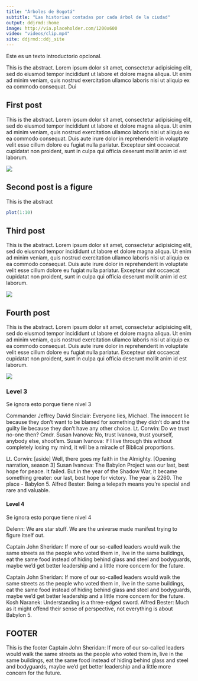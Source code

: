 ```yaml
---
title: "Árboles de Bogotá"
subtitle: "Las historias contadas por cada árbol de la ciudad"
output: ddjrmd::home
image: http://via.placeholder.com/1200x600
video: "videos/clip.mp4"
site: ddjrmd::ddj_site
---
```


Este es un texto introductorio opcional.

This is the abstract. Lorem ipsum dolor sit amet, consectetur adipisicing elit, sed do eiusmod tempor incididunt ut labore et dolore magna aliqua. Ut enim ad minim veniam,
quis nostrud exercitation ullamco laboris nisi ut aliquip ex ea commodo
consequat. Dui


## First post

This is the abstract. Lorem ipsum dolor sit amet, consectetur adipisicing elit, sed do eiusmod tempor incididunt ut labore et dolore magna aliqua. Ut enim ad minim veniam,
quis nostrud exercitation ullamco laboris nisi ut aliquip ex ea commodo
consequat. Duis aute irure dolor in reprehenderit in voluptate velit esse
cillum dolore eu fugiat nulla pariatur. Excepteur sint occaecat cupidatat non
proident, sunt in culpa qui officia deserunt mollit anim id est laborum.

<img src="http://via.placeholder.com/350x150">

## Second post is a figure

This is the abstract

```r
plot(1:10)
```


## Third post

This is the abstract. Lorem ipsum dolor sit amet, consectetur adipisicing elit, sed do eiusmod tempor incididunt ut labore et dolore magna aliqua. Ut enim ad minim veniam,
quis nostrud exercitation ullamco laboris nisi ut aliquip ex ea commodo
consequat. Duis aute irure dolor in reprehenderit in voluptate velit esse
cillum dolore eu fugiat nulla pariatur. Excepteur sint occaecat cupidatat non
proident, sunt in culpa qui officia deserunt mollit anim id est laborum.

<img src="http://via.placeholder.com/350x150">

## Fourth post

This is the abstract. Lorem ipsum dolor sit amet, consectetur adipisicing elit, sed do eiusmod tempor incididunt ut labore et dolore magna aliqua. Ut enim ad minim veniam,
quis nostrud exercitation ullamco laboris nisi ut aliquip ex ea commodo
consequat. Duis aute irure dolor in reprehenderit in voluptate velit esse
cillum dolore eu fugiat nulla pariatur. Excepteur sint occaecat cupidatat non
proident, sunt in culpa qui officia deserunt mollit anim id est laborum.

<img src="http://via.placeholder.com/350x150">

### Level 3

Se ignora esto porque tiene nivel 3

Commander Jeffrey David Sinclair: Everyone lies, Michael. The innocent lie because they don't want to be blamed for something they didn't do and the guilty lie because they don't have any other choice. Lt. Corwin: Do we trust no-one then? Cmdr. Susan Ivanova: No, trust Ivanova, trust yourself, anybody else, shoot'em. Susan Ivanova: If I live through this without completely losing my mind, it will be a miracle of Biblical proportions. 

Lt. Corwin: [aside] Well, there goes my faith in the Almighty. [Opening narration, season 3] Susan Ivanova: The Babylon Project was our last, best hope for peace. It failed. But in the year of the Shadow War, it became something greater: our last, best hope for victory. The year is 2260. The place - Babylon 5. Alfred Bester: Being a telepath means you're special and rare and valuable.


#### Level 4

Se ignora esto porque tiene nivel 4

Delenn: We are star stuff. We are the universe made manifest trying to figure itself out. 

Captain John Sheridan: If more of our so-called leaders would walk the same streets as the people who voted them in, live in the same buildings, eat the same food instead of hiding behind glass and steel and bodyguards, maybe we'd get better leadership and a little more concern for the future. 

Captain John Sheridan: If more of our so-called leaders would walk the same streets as the people who voted them in, live in the same buildings, eat the same food instead of hiding behind glass and steel and bodyguards, maybe we'd get better leadership and a little more concern for the future. Kosh Naranek: Understanding is a three-edged sword. Alfred Bester: Much as it might offend their sense of perspective, not everything is about Babylon 5.

## FOOTER

This is the footer
Captain John Sheridan: If more of our so-called leaders would walk the same streets as the people who voted them in, live in the same buildings, eat the same food instead of hiding behind glass and steel and bodyguards, maybe we'd get better leadership and a little more concern for the future. 



